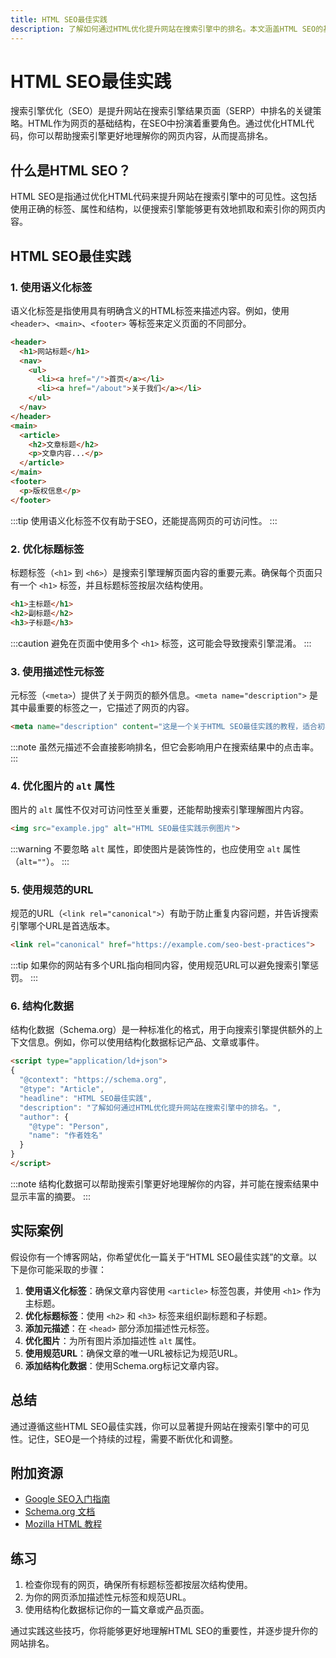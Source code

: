 ```yaml
---
title: HTML SEO最佳实践
description: 了解如何通过HTML优化提升网站在搜索引擎中的排名。本文涵盖HTML SEO的基本概念、最佳实践和实际案例，适合初学者学习。
---
```


# HTML SEO最佳实践

搜索引擎优化（SEO）是提升网站在搜索引擎结果页面（SERP）中排名的关键策略。HTML作为网页的基础结构，在SEO中扮演着重要角色。通过优化HTML代码，你可以帮助搜索引擎更好地理解你的网页内容，从而提高排名。

## 什么是HTML SEO？

HTML SEO是指通过优化HTML代码来提升网站在搜索引擎中的可见性。这包括使用正确的标签、属性和结构，以便搜索引擎能够更有效地抓取和索引你的网页内容。

## HTML SEO最佳实践

### 1. 使用语义化标签

语义化标签是指使用具有明确含义的HTML标签来描述内容。例如，使用 `<header>`、`<main>`、`<footer>` 等标签来定义页面的不同部分。

```html
<header>
  <h1>网站标题</h1>
  <nav>
    <ul>
      <li><a href="/">首页</a></li>
      <li><a href="/about">关于我们</a></li>
    </ul>
  </nav>
</header>
<main>
  <article>
    <h2>文章标题</h2>
    <p>文章内容...</p>
  </article>
</main>
<footer>
  <p>版权信息</p>
</footer>
```

:::tip
使用语义化标签不仅有助于SEO，还能提高网页的可访问性。
:::

### 2. 优化标题标签

标题标签（`<h1>` 到 `<h6>`）是搜索引擎理解页面内容的重要元素。确保每个页面只有一个 `<h1>` 标签，并且标题标签按层次结构使用。

```html
<h1>主标题</h1>
<h2>副标题</h2>
<h3>子标题</h3>
```

:::caution
避免在页面中使用多个 `<h1>` 标签，这可能会导致搜索引擎混淆。
:::

### 3. 使用描述性元标签

元标签（`<meta>`）提供了关于网页的额外信息。`<meta name="description">` 是其中最重要的标签之一，它描述了网页的内容。

```html
<meta name="description" content="这是一个关于HTML SEO最佳实践的教程，适合初学者学习。">
```

:::note
虽然元描述不会直接影响排名，但它会影响用户在搜索结果中的点击率。
:::

### 4. 优化图片的 `alt` 属性

图片的 `alt` 属性不仅对可访问性至关重要，还能帮助搜索引擎理解图片内容。

```html
<img src="example.jpg" alt="HTML SEO最佳实践示例图片">
```

:::warning
不要忽略 `alt` 属性，即使图片是装饰性的，也应使用空 `alt` 属性（`alt=""`）。
:::

### 5. 使用规范的URL

规范的URL（`<link rel="canonical">`）有助于防止重复内容问题，并告诉搜索引擎哪个URL是首选版本。

```html
<link rel="canonical" href="https://example.com/seo-best-practices">
```

:::tip
如果你的网站有多个URL指向相同内容，使用规范URL可以避免搜索引擎惩罚。
:::

### 6. 结构化数据

结构化数据（Schema.org）是一种标准化的格式，用于向搜索引擎提供额外的上下文信息。例如，你可以使用结构化数据标记产品、文章或事件。

```html
<script type="application/ld+json">
{
  "@context": "https://schema.org",
  "@type": "Article",
  "headline": "HTML SEO最佳实践",
  "description": "了解如何通过HTML优化提升网站在搜索引擎中的排名。",
  "author": {
    "@type": "Person",
    "name": "作者姓名"
  }
}
</script>
```

:::note
结构化数据可以帮助搜索引擎更好地理解你的内容，并可能在搜索结果中显示丰富的摘要。
:::

## 实际案例

假设你有一个博客网站，你希望优化一篇关于“HTML SEO最佳实践”的文章。以下是你可能采取的步骤：

1. **使用语义化标签**：确保文章内容使用 `<article>` 标签包裹，并使用 `<h1>` 作为主标题。
2. **优化标题标签**：使用 `<h2>` 和 `<h3>` 标签来组织副标题和子标题。
3. **添加元描述**：在 `<head>` 部分添加描述性元标签。
4. **优化图片**：为所有图片添加描述性 `alt` 属性。
5. **使用规范URL**：确保文章的唯一URL被标记为规范URL。
6. **添加结构化数据**：使用Schema.org标记文章内容。

## 总结

通过遵循这些HTML SEO最佳实践，你可以显著提升网站在搜索引擎中的可见性。记住，SEO是一个持续的过程，需要不断优化和调整。

## 附加资源

- [Google SEO入门指南](https://developers.google.com/search/docs/beginner/seo-starter-guide)
- [Schema.org 文档](https://schema.org/)
- [Mozilla HTML 教程](https://developer.mozilla.org/zh-CN/docs/Web/HTML)

## 练习

1. 检查你现有的网页，确保所有标题标签都按层次结构使用。
2. 为你的网页添加描述性元标签和规范URL。
3. 使用结构化数据标记你的一篇文章或产品页面。

通过实践这些技巧，你将能够更好地理解HTML SEO的重要性，并逐步提升你的网站排名。